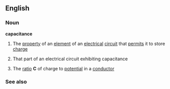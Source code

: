 ==English==
===Noun===
'''capacitance'''
#{{Physics}} The [[property]] of an [[element]] of an [[electrical]] [[circuit]] that [[permit]]s it to store [[charge]]
#{{Physics}} That part of an electrical circuit exhibiting capacitance
#{{Physics}} The [[ratio]] '''C''' of charge to [[potential]] in a [[conductor]]

=== See also ===
{{Wikipedia}}